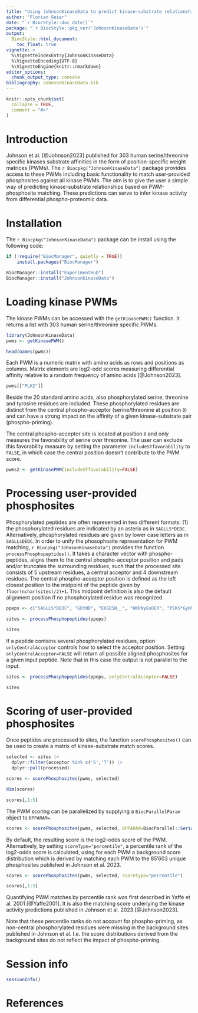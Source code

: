 ```yaml
---
title: "Using JohnsonKinaseData to predict kinase-substrate relationships"
author: "Florian Geier"
date: "`r BiocStyle::doc_date()`"
package: "`r BiocStyle::pkg_ver('JohnsonKinaseData')`"
output: 
  BiocStyle::html_document:
    toc_float: true
vignette: >
  %\VignetteIndexEntry{JohnsonKinaseData}
  %\VignetteEncoding{UTF-8}
  %\VignetteEngine{knitr::rmarkdown}
editor_options: 
  chunk_output_type: console
bibliography: JohnsonKinaseData.bib
---
```


```r
knitr::opts_chunk$set(
  collapse = TRUE,
  comment = "#>"
)
```

# Introduction

Johnson et al. [@Johnson2023] published for 303 human serine/threonine specific kinases substrate affinities in the form of position-specific weight matrices (PWMs). The `r Biocpkg("JohnsonKinaseData")` package provides access to these PWMs including basic functionality to match user-provided phosphosites against all kinase PWMs. The aim is to give the user a simple way of predicting kinase-substrate relationships based on PWM-phosphosite matching. These predictions can serve to infer kinase activity from differential phospho-proteomic data. 

# Installation

The `r Biocpkg("JohnsonKinaseData")` package can be install using the following code:

```r
if (!require("BiocManager", quietly = TRUE))
    install.packages("BiocManager")

BiocManager::install("ExperimentHub")
BiocManager::install("JohnsonKinaseData")
```

# Loading kinase PWMs

The kinase PWMs can be accessed with the `getKinasePWM()` function. It returns a list with 303 human serine/threonine specific PWMs. 

```r
library(JohnsonKinaseData)
pwms <- getKinasePWM()

head(names(pwms))
```

Each PWM is a numeric matrix with amino acids as rows and positions as columns. Matrix elements are log2-odd scores measuring differential affinity relative to a random frequency of amino acids [@Johnson2023]. 

```r
pwms[["PLK2"]]
```

Beside the 20 standard amino acids, also phosphorylated serine, threonine and tyrosine residues are included. These phosphorylated residues are distinct from the central phospho-acceptor (serine/threonine at position `0`) and can have a strong impact on the affinity of a given kinase-substrate pair (phospho-priming). 

The central phospho-acceptor site is located at position `0` and only measures the favorability of serine over threonine. The user can exclude this favorability measure by setting the parameter `includeSTfavorability` to `FALSE`, in which case the central position doesn't contribute to the PWM score.

```r
pwms2 <- getKinasePWM(includeSTfavorability=FALSE)
```

# Processing user-provided phosphosites

Phosphorylated peptides are often represented in two different formats: (1) the phosphorylated residues are indicated by an asterix as in `SAGLLS*DEDC`. Alternatively, phosphorylated residues are given by lower case letters as in `SAGLLsDEDC`. In order to unify the phosophosite representation for PWM matching, `r Biocpkg("JohnsonKinaseData")` provides the function `processPhosphopeptides()`. It takes a character vector with phospho-peptides, aligns them to the central phospho-acceptor position and pads and/or truncates the surrounding residues, such that the processed site consists of 5 upstream residues, a central acceptor and 4 downstream residues. The central phospho-acceptor position is defined as the left closest position to the midpoint of the peptide given by `floor(nchar(sites)/2)+1`. This midpoint definition is also the default alignment position if no phosphorylated residue was recognized.

```r
ppeps <- c("SAGLLS*DEDC", "GDtND", "EKGDSN__", "HKRNyGsDER", "PEKS*GyNV")

sites <- processPhosphopeptides(ppeps)

sites
```

If a peptide contains several phosphorylated residues, option `onlyCentralAcceptor` controls how to select the acceptor position. Setting `onlyCentralAcceptor=FALSE` will return all possible aligned phosphosites for a given input peptide. Note that in this case the output is not parallel to the input.

```r
sites <- processPhosphopeptides(ppeps, onlyCentralAcceptor=FALSE)

sites
```

# Scoring of user-provided phosphosites

Once peptides are processed to sites, the function `scorePhosphosites()` can be used to create a matrix of kinase-substrate match scores. 

```r
selected <- sites |> 
  dplyr::filter(acceptor %in% c('S','T')) |> 
  dplyr::pull(processed)

scores <- scorePhosphosites(pwms, selected)

dim(scores)

scores[,1:5]
```

The PWM scoring can be parallelized by supplying a `BiocParallelParam` object to `BPPARAM=`. 

```r
scores <- scorePhosphosites(pwms, selected, BPPARAM=BiocParallel::SerialParam())
```

By default, the resulting score is the log2-odds score of the PWM. Alternatively, by setting `scoreType="percentile"`, a percentile rank of the log2-odds score is calculated, using for each PWM a background score distribution which is derived by matching each PWM to the 85'603 unique phosphosites published in Johnson et al. 2023. 

```r
scores <- scorePhosphosites(pwms, selected, scoreType="percentile")

scores[,1:5]
```

Quantifying PWM matches by percentile rank was first described in Yaffe et al. 2001 [@Yaffe2001]. It is also the matching score underlying the kinase activity predictions published in Johnson et al. 2023 [@Johnson2023].

Note that these percentile ranks do not account for phospho-priming, as non-central phosphorylated residues were missing in the background sites published in Johnson et al. I.e. the score distributions derived from the background sites do not reflect the impact of phospho-priming.

# Session info

```r
sessionInfo()
```

# References
